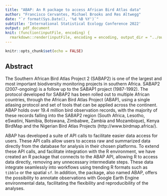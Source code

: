 ```yaml
---
title: "ABAP: An R package to access African Bird Atlas data"
author: "Francisco Cervantes, Michael Brooks and Res Altwegg"
date: "`r format(Sys.Date(), '%d %B %Y')`"
subtitle: 'International Statistical Ecology Conference 2022'
output: pdf_document
knit: (function(inputFile, encoding) {
  rmarkdown::render(inputFile, encoding = encoding, output_dir = "../output") })
---
```


```r
knitr::opts_chunk$set(echo = FALSE)
```

## Abstract

The Southern African Bird Atlas Project 2 (SABAP2) is one of the largest and most important biodiversity monitoring projects in southern Africa. SABAP2 (2007-ongoing) is a follow up to the SABAP1 project (1987-1992). The protocol developed for SABAP2 has been rolled out to multiple African countries, through the African Bird Atlas Project (ABAP), using a single atlasing protocol and set of tools that can be applied across the continent. ABAP holds over 19.4 million bird observation records, with the majority of these records falling into the SABAP2 region (South Africa, Lesotho, eSwatini, Namibia, Botswana, Zimbabwe, Zambia and Mozambique), Kenya BirdMap and the Nigerian Bird Atlas Projects (http://www.birdmap.africa/).

ABAP has developed a suite of API calls to facilitate easier data access for users. These API calls allow users to access raw and summarized data directly from the database for analysis in their chosen platforms. To extend these API calls, and facilitate integration with the R environment, we have created an R package that connects to the ABAP API, allowing R to access data directly, removing any unnecessary intermediate steps. These data integrate seamlessly into workflows using trending R formats such as `tibble` or the spatial `sf`. In addition, the package, also named ABAP, offers the possibility to annotate observations with Google Earth Engine environmental data, facilitating the flexibility and reproducibility of the analyses.

